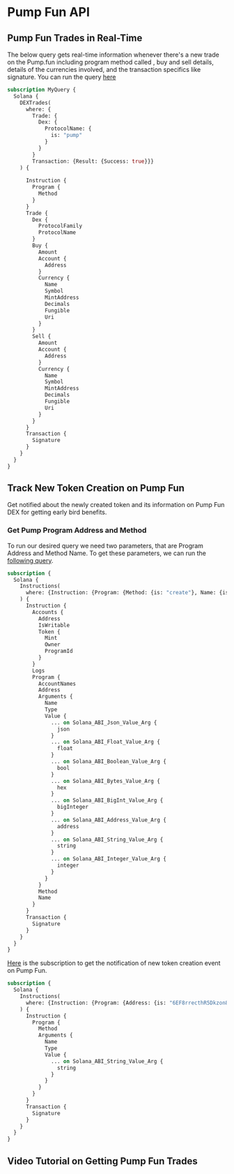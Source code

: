 # Pump Fun API


## Pump Fun Trades in Real-Time

The below query gets real-time information whenever there's a new trade on the Pump.fun including program method called , buy and sell details, details of the currencies involved, and the transaction specifics like signature.
You can run the query [here](https://ide.bitquery.io/Pumpfun-DEX-Trades_1#)

```graphql
subscription MyQuery {
  Solana {
    DEXTrades(
      where: {
        Trade: {
          Dex: {
            ProtocolName: {
              is: "pump"
            }
          }
        } 
        Transaction: {Result: {Success: true}}}
    ) {
      
      Instruction {
        Program {
          Method
        }
      }
      Trade {
        Dex {
          ProtocolFamily
          ProtocolName
        }
        Buy {
          Amount
          Account {
            Address
          }
          Currency {
            Name
            Symbol
            MintAddress
            Decimals
            Fungible
            Uri
          }
        }
        Sell {
          Amount
          Account {
            Address
          }
          Currency {
            Name
            Symbol
            MintAddress
            Decimals
            Fungible
            Uri
          }
        }
      }
      Transaction {
        Signature
      }
    }
  }
}

```

## Track New Token Creation on Pump Fun

Get notified about the newly created token and its information on Pump Fun DEX for getting early bird benefits. 

### Get Pump Program Address and Method

To run our desired query we need two parameters, that are Program Address and Method Name. To get these parameters, we can run 
the [following query](https://ide.bitquery.io/Track-new-token-launches-on-Pump-Fun-in-realtime).

```graphql
subscription {
  Solana {
    Instructions(
      where: {Instruction: {Program: {Method: {is: "create"}, Name: {is: "pump"}}}}
    ) {
      Instruction {
        Accounts {
          Address
          IsWritable
          Token {
            Mint
            Owner
            ProgramId
          }
        }
        Logs
        Program {
          AccountNames
          Address
          Arguments {
            Name
            Type
            Value {
              ... on Solana_ABI_Json_Value_Arg {
                json
              }
              ... on Solana_ABI_Float_Value_Arg {
                float
              }
              ... on Solana_ABI_Boolean_Value_Arg {
                bool
              }
              ... on Solana_ABI_Bytes_Value_Arg {
                hex
              }
              ... on Solana_ABI_BigInt_Value_Arg {
                bigInteger
              }
              ... on Solana_ABI_Address_Value_Arg {
                address
              }
              ... on Solana_ABI_String_Value_Arg {
                string
              }
              ... on Solana_ABI_Integer_Value_Arg {
                integer
              }
            }
          }
          Method
          Name
        }
      }
      Transaction {
        Signature
      }
    }
  }
}


```

[Here](https://ide.bitquery.io/PumpFun-New-Token-Addition_2#) is the subscription to get the notification of new token creation event on Pump Fun.

```graphql
subscription {
  Solana {
    Instructions(
      where: {Instruction: {Program: {Address: {is: "6EF8rrecthR5Dkzon8Nwu78hRvfCKubJ14M5uBEwF6P"}, Method: {is: "create"}}}, Transaction: {Result: {Success: true}}}
    ) {
      Instruction {
        Program {
          Method
          Arguments {
            Name
            Type
            Value {
              ... on Solana_ABI_String_Value_Arg {
                string
              }
            }
          }
        }
      }
      Transaction {
        Signature
      }
    }
  }
}

```

## Video Tutorial on Getting Pump Fun Trades

<VideoPlayer url="https://www.youtube.com/watch?v=QV8zBnmDFxY" />



